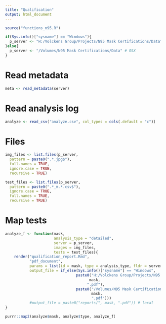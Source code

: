 ```yaml
---
title: "Qualification"
output: html_document
---
```


```r
source("functions_n95.R")
```

```r
if(Sys.info()["sysname"] == "Windows"){
  p_server <- "H:/Volckens Group/Projects/N95 Mask Certifications/Data" # Windows
}else{
  p_server <- "/Volumes/N95 Mask Certifications/Data" # OSX
}
```

# Read metadata

```r
meta <- read_metadata(server)
```

# Read analysis log

```r
analyze <- read_csv("analyze.csv", col_types = cols(.default = "c"))
```

# Files

```r
img_files <- list.files(p_server, 
  pattern = paste0(".*.jpg$"),
  full.names = TRUE,
  ignore.case = TRUE,
  recursive = TRUE)
```

```r
test_files <- list.files(p_server,
  pattern = paste0(".*_m.*.csv$"),
  ignore.case = TRUE,
  full.names = TRUE,
  recursive = TRUE) 
```

# Map tests

```r
analyze_f <- function(mask,
                      analysis_type = "detailed",
                      server = p_server,
                      images = img_files,
                      tests = test_files){
    render("qualification_report.Rmd",
           "pdf_document",
           params = list(id = mask, type = analysis_type, fldr = server, img = images, tst = tests),
           output_file = if_else(Sys.info()["sysname"] == "Windows",
                                paste0("H:/Volckens Group/Projects/N95 Mask Certifications/Data/qualification reports/",
                                      mask,
                                     ".pdf"),
                                paste0("/Volumes/N95 Mask Certifications/Data/qualification reports/",
                                       mask,
                                       ".pdf")))
           #output_file = paste0("reports/", mask, ".pdf")) # local
}
```

```r
purrr::map2(analyze$mask, analyze$type, analyze_f)
```
